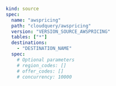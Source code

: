 ```yaml copy
kind: source
spec:
  name: "awspricing"
  path: "cloudquery/awspricing"
  version: "VERSION_SOURCE_AWSPRICING"
  tables: ["*"]
  destinations:
    - "DESTINATION_NAME"
  spec:
    # Optional parameters
    # region_codes: []
    # offer_codes: []
    # concurrency: 10000
```
